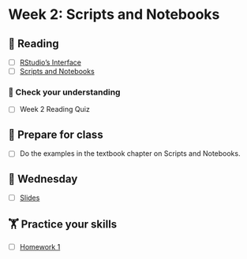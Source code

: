# Week 2: Scripts and Notebooks
  
## 📖 Reading

  - [ ] [RStudio's Interface](https://srvanderplas.github.io/stat-computing-r-python/part-tools/03-Rstudio-interface.html)
- [ ] [Scripts and Notebooks](https://srvanderplas.github.io/stat-computing-r-python/part-tools/04-scripts-notebooks.html)

### 🎯 Check your understanding

- [ ] Week 2 Reading Quiz

## 🥣 Prepare for class

- [ ] Do the examples in the textbook chapter on Scripts and Notebooks.

## 🐪 Wednesday

- [ ] [Slides](../slides/02-scripts-notebooks.qmd)

##  🏋️ Practice your skills

- [ ] [Homework 1](../homework/01-scripts-notebooks.qmd)

